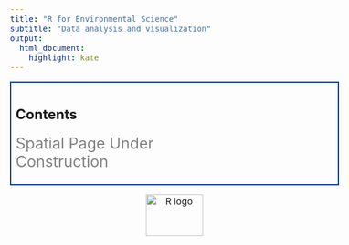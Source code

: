 ```yaml
---
title: "R for Environmental Science"
subtitle: "Data analysis and visualization"
output: 
  html_document:
    highlight: kate
---
```


<style type="text/css">
  body{
  font-size: 12pt;
}
</style>

<div style="border: 2px solid #039; padding: 8px;">
# Contents

<span style="font-size: 20pt; color:gray;">Spatial Page Under<br />Construction</span>

</div>

<p style="text-align:center"><a href="https://www.r-project.org/" target="_blank">![](https://www.r-project.org/Rlogo.png){width="100" height="73" alt="R logo"}</a></p>
